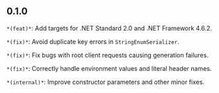 ## 0.1.0
`*(feat)*`: Add targets for .NET Standard 2.0 and .NET Framework 4.6.2.

`*(fix)*`: Avoid duplicate key errors in `StringEnumSerializer`.

`*(fix)*`: Fix bugs with root client requests causing generation failures.

`*(fix)*`: Correctly handle environment values and literal header names.

`*(internal)*`: Improve constructor parameters and other minor fixes.

